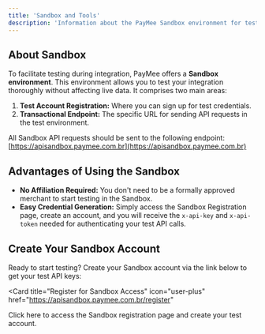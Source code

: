 ```yaml
---
title: 'Sandbox and Tools'
description: 'Information about the PayMee Sandbox environment for testing integrations and obtaining credentials.'
---
```


## About Sandbox

To facilitate testing during integration, PayMee offers a **Sandbox environment**. This environment allows you to test your integration thoroughly without affecting live data. It comprises two main areas:

1.  **Test Account Registration:** Where you can sign up for test credentials.
2.  **Transactional Endpoint:** The specific URL for sending API requests in the test environment.

All Sandbox API requests should be sent to the following endpoint:
[https://apisandbox.paymee.com.br](https://apisandbox.paymee.com.br)

## Advantages of Using the Sandbox

* **No Affiliation Required:** You don't need to be a formally approved merchant to start testing in the Sandbox.
* **Easy Credential Generation:** Simply access the Sandbox Registration page, create an account, and you will receive the `x-api-key` and `x-api-token` needed for authenticating your test API calls.

## Create Your Sandbox Account

Ready to start testing? Create your Sandbox account via the link below to get your test API keys:

<Card
  title="Register for Sandbox Access"
  icon="user-plus"
  href="https://apisandbox.paymee.com.br/register"
>
  Click here to access the Sandbox registration page and create your test account.
</Card>